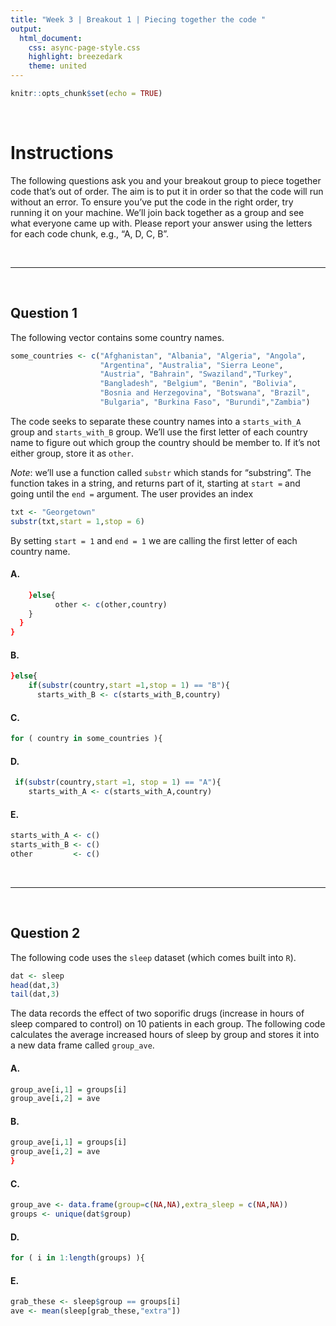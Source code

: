 ```yaml
---
title: "Week 3 | Breakout 1 | Piecing together the code "
output: 
  html_document:
    css: async-page-style.css
    highlight: breezedark
    theme: united
---
```


```r
knitr::opts_chunk$set(echo = TRUE)
```

<br>

# Instructions

The following questions ask you and your breakout group to piece together code that's out of order. The aim is to put it in order so that the code will run without an error. To ensure you've put the code in the right order, try running it on your machine. We'll join back together as a group and see what everyone came up with. Please report your answer using the letters for each code chunk, e.g., "A, D, C, B".

<br><hr><br>

## Question 1

The following vector contains some country names. 

```r
some_countries <- c("Afghanistan", "Albania", "Algeria", "Angola",
                    "Argentina", "Australia", "Sierra Leone",
                    "Austria", "Bahrain", "Swaziland","Turkey",
                    "Bangladesh", "Belgium", "Benin", "Bolivia",
                    "Bosnia and Herzegovina", "Botswana", "Brazil",
                    "Bulgaria", "Burkina Faso", "Burundi","Zambia")
```


The code seeks to separate these country names into a `starts_with_A` group and `starts_with_B` group. We'll use the first letter of each country name to figure out which group the country should be member to. If it's not either group, store it as `other`.

_Note_: we'll use a function called `substr` which stands for "substring". The function takes in a string, and returns part of it, starting at `start =` and going until the `end =` argument. The user provides an index
```r
txt <- "Georgetown"
substr(txt,start = 1,stop = 6)
```

By setting `start = 1` and `end = 1` we are calling the first letter of each country name. 

#### A.
```r
    }else{
          other <- c(other,country)
    }
  }
}
```

#### B.
```r
}else{
    if(substr(country,start =1,stop = 1) == "B"){
      starts_with_B <- c(starts_with_B,country)
```

#### C.
```r
for ( country in some_countries ){
```

#### D.
```r
 if(substr(country,start =1, stop = 1) == "A"){
    starts_with_A <- c(starts_with_A,country)
```

#### E.
```r
starts_with_A <- c()
starts_with_B <- c()
other         <- c()
```

<br><hr><br>

## Question 2

The following code uses the `sleep` dataset (which comes built into `R`). 

```r
dat <- sleep
head(dat,3)
tail(dat,3)
```

The data records the effect of two soporific drugs (increase in hours of sleep compared to control) on 10 patients in each group. The following code calculates the average increased hours of sleep by group and stores it into a new data frame called `group_ave`. 

#### A.
```r
group_ave[i,1] = groups[i]
group_ave[i,2] = ave
```

#### B.
```r
group_ave[i,1] = groups[i]
group_ave[i,2] = ave
}
```


#### C.
```r
group_ave <- data.frame(group=c(NA,NA),extra_sleep = c(NA,NA))
groups <- unique(dat$group)
```


#### D.
```r
for ( i in 1:length(groups) ){
```

#### E.
```r
grab_these <- sleep$group == groups[i]
ave <- mean(sleep[grab_these,"extra"])
```
